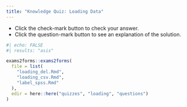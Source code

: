 ```yaml
---
title: "Knowledge Quiz: Loading Data"
---
```


::: {.column-margin}

:::: {.callout-note}
- Click the check-mark button to check your answer.
- Click the question-mark button to see an explanation of the solution.
::::

:::

```r
#| echo: FALSE
#| results: "asis"

exams2forms::exams2forms(
  file = list(
    "loading_del.Rmd",
    "loading_csv.Rmd",
    "label_spss.Rmd"
  ),
  edir = here::here("quizzes", "loading", "questions")
)
```
